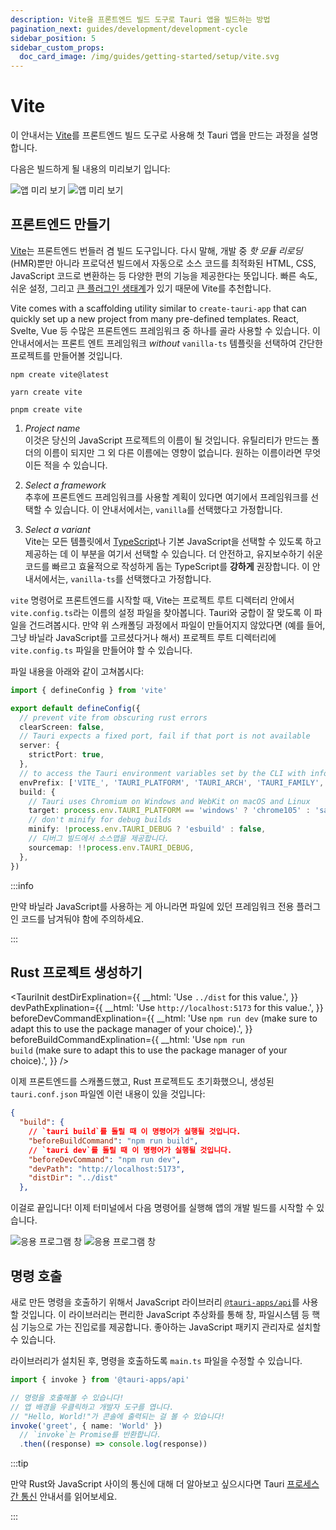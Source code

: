 ```yaml
---
description: Vite을 프론트엔드 빌드 도구로 Tauri 앱을 빌드하는 방법
pagination_next: guides/development/development-cycle
sidebar_position: 5
sidebar_custom_props:
  doc_card_image: /img/guides/getting-started/setup/vite.svg
---
```



# Vite

이 안내서는 [Vite][]를 프론트엔드 빌드 도구로 사용해 첫 Tauri 앱을 만드는 과정을 설명합니다.

<Intro />
<CreateTauriAppGuide />

다음은 빌드하게 될 내용의 미리보기 입니다:

![앱 미리 보기](/img/guides/getting-started/setup/vite/vite-light.png#gh-light-mode-only) ![앱 미리 보기](/img/guides/getting-started/setup/vite/vite-dark.png#gh-dark-mode-only)

## 프론트엔드 만들기

[Vite][]는 프론트엔드 번들러 겸 빌드 도구입니다. 다시 말해, 개발 중 _핫 모듈 리로딩_ (HMR)뿐만 아니라 프로덕션 빌드에서 자동으로 소스 코드를 최적화된 HTML, CSS, JavaScript 코드로 변환하는 등 다양한 편의 기능을 제공한다는 뜻입니다. 빠른 속도, 쉬운 설정, 그리고 [큰 플러그인 생태계][awesome-vite]가 있기 때문에 Vite를 추천합니다.

Vite comes with a scaffolding utility similar to `create-tauri-app` that can quickly set up a new project from many pre-defined templates. React, Svelte, Vue 등 수많은 프론트엔드 프레임워크 중 하나를 골라 사용할 수 있습니다. 이 안내서에서는 프론트 엔트 프레임워크 _without_ `vanilla-ts` 템플릿을 선택하여 간단한 프로젝트를 만들어볼 것입니다.

<Tabs groupId="package-manager">
  <TabItem value="npm">

```shell
npm create vite@latest
```

  </TabItem>

  <TabItem value="Yarn">

```shell
yarn create vite
```

  </TabItem>

  <TabItem value="pnpm">

```shell
pnpm create vite
```

  </TabItem>
</Tabs>

1. _Project name_  
   이것은 당신의 JavaScript 프로젝트의 이름이 될 것입니다. 유틸리티가 만드는 폴더의 이름이 되지만 그 외 다른 이름에는 영향이 없습니다. 원하는 이름이라면 무엇이든 적을 수 있습니다.

2. _Select a framework_  
   추후에 프론트엔드 프레임워크를 사용할 계획이 있다면 여기에서 프레임워크를 선택할 수 있습니다. 이 안내서에서는, `vanilla`를 선택했다고 가정합니다.

3. _Select a variant_  
   Vite는 모든 템플릿에서 [TypeScript][]나 기본 JavaScript을 선택할 수 있도록 하고 제공하는 데 이 부분을 여기서 선택할 수 있습니다. 더 안전하고, 유지보수하기 쉬운 코드를 빠르고 효율적으로 작성하게 돕는 TypeScript를 **강하게** 권장합니다. 이 안내서에서는, `vanilla-ts`를 선택했다고 가정합니다.

`vite` 명령어로 프론트엔드를 시작할 때, Vite는 프로젝트 루트 디렉터리 안에서 `vite.config.ts`라는 이름의 설정 파일을 찾아봅니다. Tauri와 궁합이 잘 맞도록 이 파일을 건드려봅시다. 만약 위 스캐폴딩 과정에서 파일이 만들어지지 않았다면 (예를 들어, 그냥 바닐라 JavaScript를 고르셨다거나 해서) 프로젝트 루트 디렉터리에 `vite.config.ts` 파일을 만들어야 할 수 있습니다.

파일 내용을 아래와 같이 고쳐봅시다:

```typescript title=vite.config.ts
import { defineConfig } from 'vite'

export default defineConfig({
  // prevent vite from obscuring rust errors
  clearScreen: false,
  // Tauri expects a fixed port, fail if that port is not available
  server: {
    strictPort: true,
  },
  // to access the Tauri environment variables set by the CLI with information about the current target
  envPrefix: ['VITE_', 'TAURI_PLATFORM', 'TAURI_ARCH', 'TAURI_FAMILY', 'TAURI_PLATFORM_VERSION', 'TAURI_PLATFORM_TYPE', 'TAURI_DEBUG'],
  build: {
    // Tauri uses Chromium on Windows and WebKit on macOS and Linux
    target: process.env.TAURI_PLATFORM == 'windows' ? 'chrome105' : 'safari13',
    // don't minify for debug builds
    minify: !process.env.TAURI_DEBUG ? 'esbuild' : false,
    // 디버그 빌드에서 소스맵을 제공합니다.
    sourcemap: !!process.env.TAURI_DEBUG,
  },
})
```

:::info

만약 바닐라 JavaScript를 사용하는 게 아니라면 파일에 있던 프레임워크 전용 플러그인 코드를 남겨둬야 함에 주의하세요.

:::

## Rust 프로젝트 생성하기

<TauriInit destDirExplination={{ __html: 'Use <code>../dist</code> for this value.', }} devPathExplination={{ __html: 'Use <code>http://localhost:5173</code> for this value.', }} beforeDevCommandExplination={{ __html: 'Use <code>npm run dev</code> (make sure to adapt this to use the package manager of your choice).', }} beforeBuildCommandExplination={{ __html: 'Use <code>npm run build</code> (make sure to adapt this to use the package manager of your choice).', }} />

이제 프론트엔드를 스캐폴드했고, Rust 프로젝트도 초기화했으니, 생성된 `tauri.conf.json` 파일엔 이런 내용이 있을 것입니다:

```json title=src-tauri/tauri.conf.json
{
  "build": {
    // `tauri build`를 돌릴 때 이 명령어가 실행될 것입니다.
    "beforeBuildCommand": "npm run build",
    // `tauri dev`를 돌릴 때 이 명령어가 실행될 것입니다.
    "beforeDevCommand": "npm run dev",
    "devPath": "http://localhost:5173",
    "distDir": "../dist"
  },
```

이걸로 끝입니다! 이제 터미널에서 다음 명령어를 실행해 앱의 개발 빌드를 시작할 수 있습니다.

<Command name="dev" />

![응용 프로그램 창](/img/guides/getting-started/setup/vite/vite-dev-light.png#gh-light-mode-only) ![응용 프로그램 창](/img/guides/getting-started/setup/vite/vite-dev-dark.png#gh-dark-mode-only)

## 명령 호출

<Commands />

새로 만든 명령을 호출하기 위해서 JavaScript 라이브러리 [`@tauri-apps/api`][]를 사용할 것입니다. 이 라이브러리는 편리한 JavaScript 추상화를 통해 창, 파일시스템 등 핵심 기능으로 가는 진입로를 제공합니다. 좋아하는 JavaScript 패키지 관리자로 설치할 수 있습니다.

<InstallTauriApi />

라이브러리가 설치된 후, 명령을 호출하도록 `main.ts` 파일을 수정할 수 있습니다.

```typescript title=src/main.ts
import { invoke } from '@tauri-apps/api'

// 명령을 호출해볼 수 있습니다!
// 앱 배경을 우클릭하고 개발자 도구를 엽니다.
// "Hello, World!"가 콘솔에 출력되는 걸 볼 수 있습니다!
invoke('greet', { name: 'World' })
  // `invoke`는 Promise를 반환합니다.
  .then((response) => console.log(response))
```

:::tip

만약 Rust와 JavaScript 사이의 통신에 대해 더 알아보고 싶으시다면 Tauri [프로세스 간 통신][inter-process-communication] 안내서를 읽어보세요.

:::

[Vite]: https://vitejs.dev
[TypeScript]: https://www.typescriptlang.org
[awesome-vite]: https://github.com/vitejs/awesome-vite#plugins
[`@tauri-apps/api`]: ../../../api/js/
[inter-process-communication]: ../../../references/architecture/inter-process-communication/readme.md
